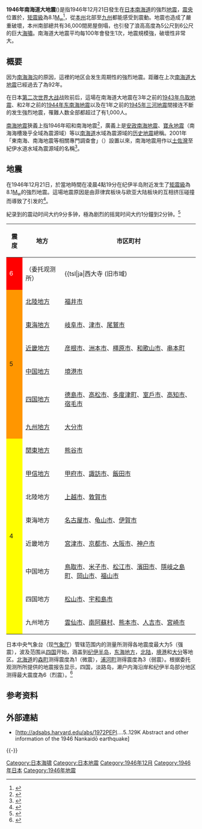 {{UTC+9}}{{noteTA
|G1=Earthquake
}}
{{Expand|time=2013-02-14T08:22:04+00:00 }}
{{Infobox earthquake
| 標題 = 昭和南海地震
|map2 = {{Location map | Japan
 | label =
 | lat = 33.0
 | long = 135.6
 | mark = Bullseye1.png
 | marksize = 40
 | position = top
 | width = 250
 | float = center
 | caption =
 | relief =}}
| 日期 = 1946年12月21日 
| 地圖 =[[File:1946_Nankai_Earthquake_(9).jpg|250px]]
| 規模 = 8.1 [[矩震級|M<sub>w</sub>]]<ref name=USGS/>
| 深度 =24公里 
| tsunami = 5公尺到6公尺
| 震中 = 
| 受影響地區= {{JPN}}：[[中部地方|中部地方]]、[[近畿地方|近畿地方]]、[[四國|四國]]、[[九州_(日本)|九州]]
| 傷亡人數 = 罹難人數以及失蹤人數有： 1,443人
|发生时间=凌晨4點19分([[UTC+9|UTC+9]])|伤亡=罹難人數有：1,330人}}

'''1946年南海道大地震'''({{Jpn|j=昭和南海地震|hg=しょうわなんかいじしん|rm=shōwa nankai jishin|f=h}})是指1946年12月21日發生在[[日本|日本]][[南海道|南海道]]的強烈[[地震|地震]]，[[震央|震央]]位置於{{Coord|33|0|N|135|36|E}}，[[矩震級|矩震級]]為8.1[[矩震級|M<sub>w</sub>]]<ref name=USGS>{{cite web |url=http://earthquake.usgs.gov/regional/world/events/1946_12_20.php |title=The 1946 Nankaido earthquake |accessdate=2008-06-29 |work= |publisher=[[USGS|USGS]] |date=2008-03-13 |deadurl=yes |archiveurl=https://web.archive.org/web/20080601172947/http://earthquake.usgs.gov/regional/world/events/1946_12_20.php |archivedate=2008-06-01 }}</ref>，從[[本州|本州]]北部至[[九州_(日本)|九州]]都能感受到震動。地震也造成了嚴重破壞，本州南部總共有36,000間房屋倒塌，也引發了浪高高度為5公尺到6公尺的巨大[[海嘯|海嘯]]。南海道大地震平均每100年會發生1次，地震規模強，破壞性非常大。

== 概要 ==
因为[[南海海沟|南海海沟]]的原因，這裡的地区会发生周期性的強烈地震。距離在上次[[安政南海地震|南海道大地震]]已經過去了為92年。

在日本[[第二次世界大战|第二次世界大战]]战败前后，這場在南海道大地震在3年之前的[[1943年鸟取地震|1943年鸟取地震]]、和2年之前的[[1944年東南海地震|1944年东南海地震]]以及在1年之前的[[1945年三河地震|1945年三河地震]]間接连不斷的发生強烈地震，罹難人数全部都超过了有1,000人。

[[南海地震|南海地震]]狹義上指1946年昭和南海地震<ref>{{cite web|url=https://www.data.jma.go.jp/svd/eqev/data/higai/higai-1995.html|website=氣象廳|script-title=ja:過去の地震・津波被害|access-date=2022-03-27|archive-date=2022-04-10|archive-url=https://web.archive.org/web/20220410023405/https://www.data.jma.go.jp/svd/eqev/data/higai/higai-1995.html}}</ref>，廣義上是[[安政南海地震|安政南海地震]]、[[寶永地震|寶永地震]]（南海海槽幾乎全域為震源域）等以[[南海道|南海道]]水域為震源域的[[历史地震|历史地震]]總稱。2001年「東南海、南海地震等相關專門調查會」（{{lang|ja|東南海、南海地震等に関する専門調査会}}）設置以來，南海地震用作以[[土佐灣|土佐灣]]至紀伊水道水域為震源域的{{link-ja|固有地震}}名稱<ref>{{cite web|url=https://www.shugiin.go.jp/internet/itdb_housei.nsf/html/housei/15420020726092.htm|script-title=ja:東南海・南海地震に係る地震防災対策の推進に関する特別措置法|access-date=2022-03-27|archive-date=2022-03-10|archive-url=https://web.archive.org/web/20220310102740/https://www.shugiin.go.jp/internet/itdb_housei.nsf/html/housei/15420020726092.htm}}</ref>。

== 地震 ==
在1946年12月21日，於當地時間在凌晨4點19分在纪伊半岛附近发生了[[矩震級|矩震級]]為8.1[[矩震級|M<sub>w</sub>]]的強烈地震。這場地震原因是由菲律宾板块与欧亚大陆板块的互相挤压碰撞而導致了引发的<ref>{{Cite web|title=Tectonic implications of the 1944 Tonankai and the 1946 Nankaido earthquakes|url=https://doi.org/10.1016/0031-9201(72)90082-9|accessdate=|author=Hiroo Kanamori(1972)|date=|format=|publisher=Physics of the Earth and Planetary Interiors, Volume 5, 129–139.|language=en}}</ref>。

{{Link-ja|高知測量所|高松地方氣象台}}紀录到的震动时间大约9分多钟，極為剧烈的摇晃时间大约1分鐘到2分钟。<ref>{{Cite book|title=南海大震災誌|last=|first=|publisher=高知県|year=1949|isbn=|location=|pages=}}</ref>
{| class="wikitable"
!震度
!地方
!市区町村
|-
! style="white-space:nowrap; background:#ff0000" |<span style="color:#fff;">6</span>
|（委托观测所）
|{{tsl|ja|西大寺 (旧市域)||西大寺}}、[[熊野市|五乡]]、[[淡路市|郡家]]、{{tsl|ja|津田町 (香川県)||津田}}、{{tsl|ja|高瀬町 (香川県)||下高瀬}}、[[東洋町|野根]]、母島（{{tsl|ja|沖の島 (高知県)||冲之島}} ）
|-
! rowspan="6" style="white-space:nowrap; background:#ff9600" |5
|[[北陸地方|北陸地方]]
|[[福井市|福井市]]
|-
|[[東海地方|東海地方]]
|[[岐阜市|岐阜市]]、[[津市_(日本)|津市]]、[[尾鷲市|尾鷲市]]
|-
|[[近畿地方|近畿地方]]
|[[彦根市|彦根市]]、[[洲本市|洲本市]]、[[橿原市|橿原市]]、[[和歌山市|和歌山市]]、[[串本町|串本町]]
|-
|[[中国地方|中国地方]]
|[[境港市|境港市]]
|-
|[[四國|四国地方]]
|[[德島市|德島市]]、[[高松市|高松市]]、[[多度津町|多度津町]]、[[室戶市|室戶市]]、[[高知市|高知市]]、[[宿毛市|宿毛市]]
|-
|[[九州_(日本)|九州地方]]
|[[大分市|大分市]]
|-
! rowspan="8" style="white-space:nowrap; background:#ffff00" |4
|[[關東地方|関東地方]]
|[[熊谷市|熊谷市]]
|-
|[[甲信地方|甲信地方]]
|[[甲府市|甲府市]]、[[諏訪市|諏訪市]]、[[飯田市|飯田市]]
|-
|北陸地方
|[[上越市|上越市]]、[[敦賀市|敦賀市]]
|-
|東海地方
|[[名古屋市|名古屋市]]、[[龜山市|龟山市]]、[[伊賀市|伊賀市]]
|-
|近畿地方
|[[宮津市|宮津市]]、[[京都市|京都市]]、[[大阪市|大阪市]]、[[神户市|神户市]]
|-
|中国地方
|[[鳥取市|鳥取市]]、[[米子市|米子市]]、[[松江市|松江市]]、[[濱田市|濱田市]]、[[隱岐之島町|隱岐之島町]]、[[岡山市|岡山市]]、[[福山市|福山市]]
|-
|四国地方
|[[松山市|松山市]]、[[宇和島市|宇和島市]]
|-
|九州地方
|[[雲仙市|雲仙市]]、[[南阿蘇村|南阿蘇村]]、[[熊本市|熊本市]]、[[人吉市|人吉市]]、[[宮崎市|宮崎市]]
|}日本中央气象台（现[[氣象廳_(日本)|气象厅]]）管辖范围内的测量所测得各地震度最大为5（强震），波及范围从[[四國|四国]]开始，涵盖到[[紀伊半島|纪伊半岛]]，[[東海地方|东海地方]]，[[北陸地方|北陆]]，[[境港市|境港]]和[[大分市|大分]]等地区。[[北海道|北海道]]的[[森町_(北海道)|森町]]测得震度為1（微震），[[浦河町|浦河町]]测得震度為3（弱震）。根据委托观测所所提供的地震报告显示，四国，淡路岛，濑户内海沿岸和纪伊半岛部分地区测得最大震度為6（烈震）。<ref>{{Cite book|title=月別全国地震調査原稿|last=|first=中央気象台|publisher=|year=1946年12月|isbn=|location=|pages=}}</ref><br />

==参考资料==
{{reflist}}

==外部連結==
*[http://adsabs.harvard.edu/abs/1972PEPI....5..129K Abstract and other information of the 1946 Nankaidō earthquake]


{{-}}
{{日本地震}}
{{1946年地震}}

[[Category:日本海啸|Category:日本海啸]]
[[Category:日本地震|Category:日本地震]]
[[Category:1946年12月|Category:1946年12月]]
[[Category:1946年日本|Category:1946年日本]]
[[Category:1946年地震|Category:1946年地震]]
